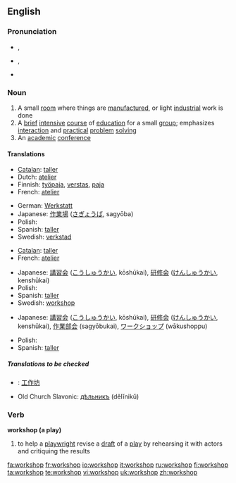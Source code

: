 {{was wotd|2007|December|24}}
==English==

===Pronunciation===
* {{a|RP}} {{IPA|/ˈwɜːk.ʃɒp/}}, {{SAMPA|/"w3:k.SQp/}}
* {{a|US}} {{IPA|/ˈwɝːk.ʃɑːp/}}, {{SAMPA|/"w3`k.SA:p/}}
* {{audio|en-us-workshop.ogg|Audio (US)}}

===Noun===
{{en-noun|sg=[[work]][[shop]]}}

# A small [[room]] where things are [[manufacture]]d, or light [[industrial]] work is done
# A [[brief]] [[intensive]] [[course]] of [[education]] for a small [[group]]; emphasizes [[interaction]] and [[practical]] [[problem]] [[solving]]
# An [[academic]] [[conference]]

====Translations====
{{trans-top|a small room where things are manufactured, or light industrial work is done}}
* [[Catalan]]: [[taller]] {{m}}
* Dutch: [[atelier]] {{n}}
* Finnish: [[työpaja]], [[verstas]], [[paja]]
* French: [[atelier]] {{m}}
{{trans-mid}}
* German: [[Werkstatt]] {{f}}
* Japanese: [[作業場]] ([[さぎょうば]], sagyōba)
* Polish: {{t|pl|warsztat|m}}
* Spanish: [[taller]] {{m}}
* Swedish: [[verkstad]] {{c}}
{{trans-bottom}}

{{trans-top|a brief intensive course of education for a small group}}
* [[Catalan]]: [[taller]] {{m}}
* French: [[atelier]] {{m}}
{{trans-mid}}
* Japanese: [[講習会]] ([[こうしゅうかい]], kōshūkai), [[研修会]] ([[けんしゅうかい]], kenshūkai)
* Polish: {{t|pl|warsztaty|pl}}
* Spanish: [[taller]] {{m}}
* Swedish: [[#Swedish|workshop]] {{c}}
{{trans-bottom}}

{{trans-top|an academic conference}}
* Japanese: [[講習会]] ([[こうしゅうかい]], kōshūkai), [[研修会]] ([[けんしゅうかい]], kenshūkai), [[作業部会]] (sagyōbukai), [[ワークショップ]] (wākushoppu)
{{trans-mid}}
* Polish: {{t|pl|warsztaty akademickie|pl}}
* Spanish: [[taller]] {{m}}
{{trans-bottom}}

=====Translations to be checked=====
{{checktrans}}
{{top}}
*{{ttbc|Chinese}}: [[工作坊]]
{{mid}}
*Old Church Slavonic: [[дѣльникъ]] (dělĭnikŭ) {{m}}
{{bottom}}

===Verb===
'''workshop (a play)'''

# to help a [[playwright]] revise a [[draft]] of a [[play]] by rehearsing it with actors and critiquing the results

[[fa:workshop]]
[[fr:workshop]]
[[io:workshop]]
[[it:workshop]]
[[ru:workshop]]
[[fi:workshop]]
[[ta:workshop]]
[[te:workshop]]
[[vi:workshop]]
[[uk:workshop]]
[[zh:workshop]]